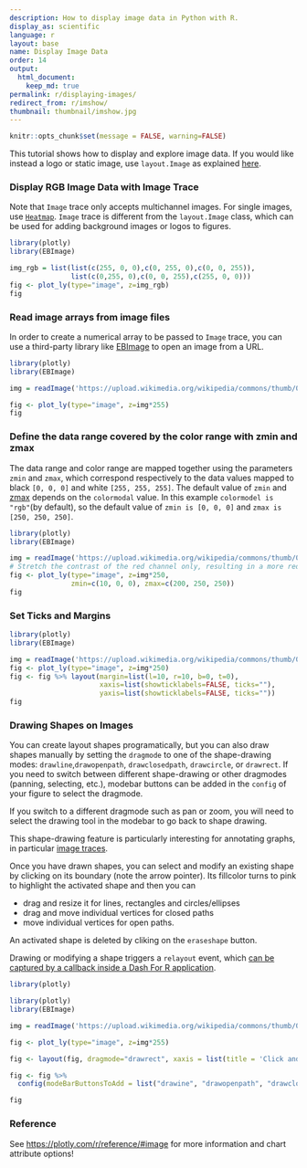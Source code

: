 ```yaml
---
description: How to display image data in Python with R.
display_as: scientific
language: r
layout: base
name: Display Image Data
order: 14
output:
  html_document:
    keep_md: true
permalink: r/displaying-images/
redirect_from: r/imshow/
thumbnail: thumbnail/imshow.jpg
---
```


```r
knitr::opts_chunk$set(message = FALSE, warning=FALSE)
```
This tutorial shows how to display and explore image data. If you would like instead a logo or static image, use `layout.Image` as explained [here](https://plotly.com/r/logos/).

### Display RGB Image Data with Image Trace

Note that `Image` trace only accepts multichannel images. For single images, use [`Heatmap`](https://plotly.com/r/heatmaps/). `Image` trace is different from the `layout.Image` class, which can be used for adding background images or logos to figures.
```r
library(plotly)
library(EBImage)

img_rgb = list(list(c(255, 0, 0),c(0, 255, 0),c(0, 0, 255)),
               list(c(0,255, 0),c(0, 0, 255),c(255, 0, 0)))
fig <- plot_ly(type="image", z=img_rgb)
fig
```
### Read image arrays from image files

In order to create a numerical array to be passed to `Image` trace, you can use a third-party library like [EBImage](https://www.rdocumentation.org/packages/EBImage/versions/4.14.2) to open an image from a URL.

```r
library(plotly)
library(EBImage)

img = readImage('https://upload.wikimedia.org/wikipedia/commons/thumb/0/00/Crab_Nebula.jpg/240px-Crab_Nebula.jpg')

fig <- plot_ly(type="image", z=img*255) 
fig
```
### Define the data range covered by the color range with zmin and zmax

The data range and color range are mapped together using the parameters `zmin` and `zmax`, which correspond respectively to the data values mapped to black `[0, 0, 0]` and white `[255, 255, 255]`.
The default value of `zmin` and [zmax](https://plotly.com/r/reference/#image-zmax) depends on the `colormodal` value. In this example `colormodel is "rgb"`(by default), so the default value of `zmin is [0, 0, 0]` and `zmax is [250, 250, 250]`.

```r
library(plotly)
library(EBImage)

img = readImage('https://upload.wikimedia.org/wikipedia/commons/thumb/0/00/Crab_Nebula.jpg/240px-Crab_Nebula.jpg')
# Stretch the contrast of the red channel only, resulting in a more red image
fig <- plot_ly(type="image", z=img*250, 
               zmin=c(10, 0, 0), zmax=c(200, 250, 250))
fig
```
### Set Ticks and Margins 

```r
library(plotly)
library(EBImage)

img = readImage('https://upload.wikimedia.org/wikipedia/commons/thumb/0/00/Crab_Nebula.jpg/240px-Crab_Nebula.jpg')
fig <- plot_ly(type="image", z=img*250)
fig <- fig %>% layout(margin=list(l=10, r=10, b=0, t=0),
                      xaxis=list(showticklabels=FALSE, ticks=""),
                      yaxis=list(showticklabels=FALSE, ticks=""))
fig
```

### Drawing Shapes on Images

You can create layout shapes programatically, but you can also draw shapes manually by setting the `dragmode` to one of the shape-drawing modes: `drawline`,`drawopenpath`, `drawclosedpath`, `drawcircle`, or `drawrect`. If you need to switch between different shape-drawing or other dragmodes (panning, selecting, etc.), modebar buttons can be added in the `config` of your figure to select the dragmode. 

If you switch to a different dragmode such as pan or zoom, you will need to select the drawing tool in the modebar to go back to shape drawing.

This shape-drawing feature is particularly interesting for annotating graphs, in particular [image traces](https://plotly.com/r/displaying-images/). 

Once you have drawn shapes, you can select and modify an existing shape by clicking on its boundary (note the arrow pointer). Its fillcolor turns to pink to highlight the activated shape and then you can

- drag and resize it for lines, rectangles and circles/ellipses
- drag and move individual vertices for closed paths
- move individual vertices for open paths.

An activated shape is deleted by cliking on the `eraseshape` button.

Drawing or modifying a shape triggers a `relayout` event, which [can be captured by a callback inside a Dash For R application](https://dash.plotly.com/interactive-graphing).

```r
library(plotly)

library(plotly)
library(EBImage)

img = readImage('https://upload.wikimedia.org/wikipedia/commons/thumb/0/00/Crab_Nebula.jpg/240px-Crab_Nebula.jpg')

fig <- plot_ly(type="image", z=img*255) 

fig <- layout(fig, dragmode="drawrect", xaxis = list(title = 'Click and drag inside the figure to draw a rectangle or select another shape in the modebar'))

fig <- fig %>%
  config(modeBarButtonsToAdd = list("drawine", "drawopenpath", "drawclosedpath", "drawcircle", "drawrect", "eraseshape" ) )

fig

```

### Reference
See [https://plotly.com/r/reference/#image](https://plotly.com/r/reference/#area) for more information and chart attribute options!